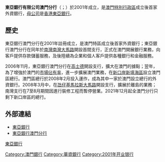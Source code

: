 {{Infobox Company
| company_name = 東亞銀行有限公司澳門分行
| company_name_en = {{lang|pt|Banco da East Asia, Limitada, Sucursal de Macau}}<br/>{{lang|en|The Bank of East Asia, Limited, Macau Branch}}
| company_logo = <!-- 注释: [[File:Bank_of_East_Asia.svg|File:Bank of East Asia.svg]] -->
| company_type = 
| company_slogan = 為你 服務更貼心
| foundation = 2001年
| location = [[澳門|澳門]][[宋玉生廣場|宋玉生廣場]]322號富達花園地下AP至AW舖
| key_people = 總經理：[[郭雲芳|郭雲芳]]
| industry = 金融業
| sales = 
| profit = 
| asset = 
| revenue = 
| market_value = 
| num_branches = 110
| products = 各種[[金融服務|金融服務]]：個人[[儲蓄|儲蓄]]、個人理財、個人及企業[[貸款|貸款]]、[[資金|資金]]管理等
| homepage = [http://www.hkbea.com.mo/index.html]
}}

'''東亞銀行有限公司澳門分行'''（{{lang-pt|'''Banco da East Asia, Limitada, Sucursal de Macau'''}}；{{lang-en|'''The Bank of East Asia, Limited, Macau Branch'''}}）於2001年成立，是[[澳門特別行政區|澳門特別行政區]]成立後首家外資銀行，[[母公司|母公司]]是[[香港|香港]][[東亞銀行|東亞銀行]]。

== 歷史 ==
東亞銀行澳門分行在2001年註冊成立，是澳門特區成立後首家外資銀行；東亞銀行澳門分行在同年於[[南灣_(澳門)|南灣]][[南灣大馬路|南灣大馬路]]開設首間支行，正式在澳門開展銀行業務，向客戶提供存款儲蓄服務，及後陸續為企業和個人客戶提供各種銀行和金融服務。

2006年11月，東亞銀行澳門分行在[[高士德|高士德]]開設支行，擴大在澳門的據點；翌年，為了增強於澳門的[[市場佔有率|市場佔有率]]，進一步擴展澳門業務，在[[新口岸新填海區|新口岸新填海區]]設立澳門區總行。澳門區總行於2008年2月投入運作，成為其中一家於澳門設立總行的外資銀行。2008年3月中，在[[氹仔|氹仔]][[基馬拉斯大馬路|基馬拉斯大馬路]]開設支行，擴展於離島的業務；南灣支行在7至8月期間因進行裝修工程而暫停營業。2021年12月起全澳門分行只剩下新口岸區的總行。

== 外部連結 ==
*[http://www.hkbea.com/ 東亞銀行] {{Wayback|url=http://www.hkbea.com/ |date=20210329011609 }}
*[http://www.hkbea.com.mo/ 東亞銀行澳門分行] {{Wayback|url=http://www.hkbea.com.mo/ |date=20210119161353 }}

{{Macau_Bank}}
[[category:東亞銀行|]]
[[Category:澳門銀行|Category:澳門銀行]]
[[Category:華資銀行|Category:華資銀行]]
[[Category:2001年开业银行|Category:2001年开业银行]]